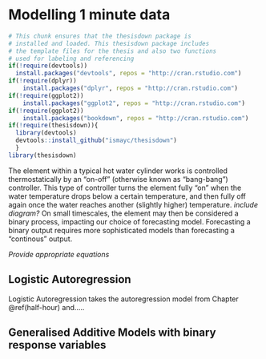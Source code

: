 # Modelling 1 minute data {#one-min}

```r
# This chunk ensures that the thesisdown package is
# installed and loaded. This thesisdown package includes
# the template files for the thesis and also two functions
# used for labeling and referencing
if(!require(devtools))
  install.packages("devtools", repos = "http://cran.rstudio.com")
if(!require(dplyr))
    install.packages("dplyr", repos = "http://cran.rstudio.com")
if(!require(ggplot2))
    install.packages("ggplot2", repos = "http://cran.rstudio.com")
if(!require(ggplot2))
    install.packages("bookdown", repos = "http://cran.rstudio.com")
if(!require(thesisdown)){
  library(devtools)
  devtools::install_github("ismayc/thesisdown")
  }
library(thesisdown)
```


The element within a typical hot water cylinder works is controlled thermostatically by an "on-off" (otherwise known as "bang-bang") controller. This type of controller turns the element fully "on" when the water temperature drops below a certain temperature, and then fully off again once the water reaches another (slightly higher) temperature. _include diagram?_
On small timescales, the element may then be considered a binary process, impacting our choice of forecasting model. Forecasting a binary output requires more sophisticated models than forecasting a "continous" output. 

_Provide appropriate equations_
<!--
Despite the reasonable forecasting accuracy of the vector autoregression method above, the model diverges from physical reality in two crucial ways. First, the model is fitted using ordinary least squares, with no regard for maintaining the forcasted demand to be greater than zero.

In addition, vector autoregression assumes continuity of the process. While the half-hour data (being actually 30 minute averages of 1 minute data) appears roughly continuous, the 1 minute data shows the element is essentially a discrete process, with the element either being fully on or fully off.
-->

## Logistic Autoregression

Logistic Autoregression takes the autoregression model from Chapter \@ref(half-hour) and.....

## Generalised Additive Models with binary response variables

